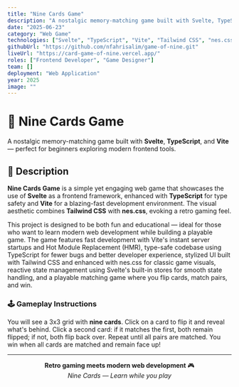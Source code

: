 ```yaml
---
title: "Nine Cards Game"
description: "A nostalgic memory-matching game built with Svelte, TypeScript, and Vite — perfect for beginners exploring modern frontend tools"
date: "2025-06-23"
category: "Web Game"
technologies: ["Svelte", "TypeScript", "Vite", "Tailwind CSS", "nes.css"]
githubUrl: "https://github.com/nfahrisalim/game-of-nine.git"
liveUrl: "https://card-game-of-nine.vercel.app/"
roles: ["Frontend Developer", "Game Designer"]
team: []
deployment: "Web Application"
year: 2025
image: ""
---
```


# 🎴 Nine Cards Game

A nostalgic memory-matching game built with **Svelte**, **TypeScript**, and **Vite** — perfect for beginners exploring modern frontend tools.

## 📝 Description

**Nine Cards Game** is a simple yet engaging web game that showcases the use of **Svelte** as a frontend framework, enhanced with **TypeScript** for type safety and **Vite** for a blazing-fast development environment. The visual aesthetic combines **Tailwind CSS** with **nes.css**, evoking a retro gaming feel.

This project is designed to be both fun and educational — ideal for those who want to learn modern web development while building a playable game. The game features fast development with Vite's instant server startups and Hot Module Replacement (HMR), type-safe codebase using TypeScript for fewer bugs and better developer experience, stylized UI built with Tailwind CSS and enhanced with nes.css for classic game visuals, reactive state management using Svelte's built-in stores for smooth state handling, and a playable matching game where you flip cards, match pairs, and win.

### 🕹 Gameplay Instructions

You will see a 3x3 grid with **nine cards**. Click on a card to flip it and reveal what's behind. Click a second card: if it matches the first, both remain flipped; if not, both flip back over. Repeat until all pairs are matched. You win when all cards are matched and remain face up!

---

<div align="center">

**Retro gaming meets modern web development** 🎮  
*Nine Cards — Learn while you play*

</div>